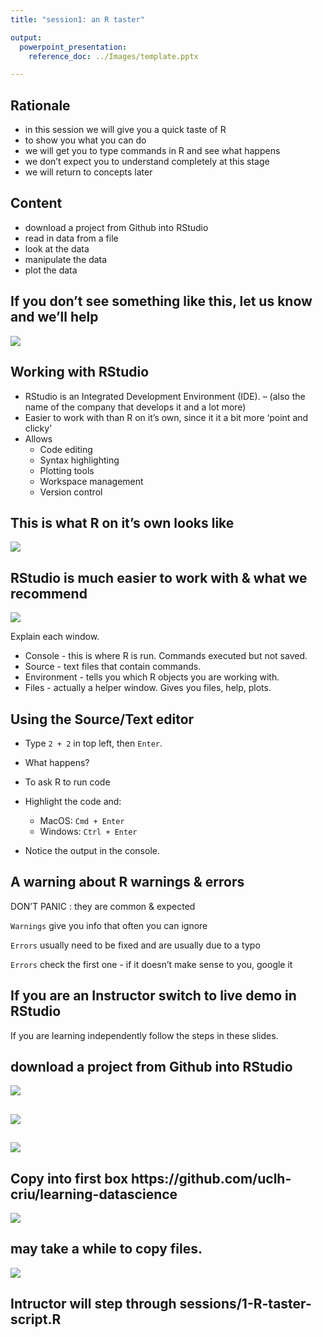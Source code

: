 ```yaml
---
title: "session1: an R taster"

output: 
  powerpoint_presentation:
    reference_doc: ../Images/template.pptx

---
```



## Rationale

- in this session we will give you a quick taste of R 
- to show you what you can do
- we will get you to type commands in R and see what happens
- we don't expect you to understand completely at this stage
- we will return to concepts later


## Content

- download a project from Github into RStudio
- read in data from a file
- look at the data
- manipulate the data
- plot the data

## If you don't see something like this, let us know and we'll help

![](../Images/RStudioServer.png)

## Working with RStudio 

- RStudio is an Integrated Development Environment (IDE).
-- (also the name of the company that develops it and a lot more)
- Easier to work with than R on it's own, since it it a bit more 'point and clicky'
- Allows
    - Code editing
    - Syntax highlighting
    - Plotting tools
    - Workspace management
    - Version control

## This is what R on it's own looks like

![](../Images/RConsole.png)


## RStudio is much easier to work with & what we recommend

![](../Images/RStudioHighlightWindows.png)

::: notes
Explain each window.

- Console - this is where R is run. Commands executed but not saved.
- Source - text files that contain commands.
- Environment - tells you which R objects you are working with.
- Files - actually a helper window. Gives you files, help, plots.
:::

## Using the Source/Text editor

- Type `2 + 2` in top left, then `Enter`.
- What happens?
- To ask R to run code

- Highlight the code and:
    - MacOS: `Cmd + Enter`
    - Windows: `Ctrl + Enter`

- Notice the output in the console.


## A warning about R warnings & errors

DON'T PANIC : they are common & expected

`Warnings` give you info that often you can ignore

`Errors` usually need to be fixed and are usually due to a typo

`Errors` check the first one - if it doesn't make sense to you, google it


## If you are an Instructor switch to live demo in RStudio 

If you are learning independently follow the steps in these slides.

## download a project from Github into RStudio

![](../Images/00-01-new-project.png)

##

![](../Images/00-02-from-version-control.png)

## 

![](../Images/00-03-from-git.png)

## Copy into first box **https://github.com/uclh-criu/learning-datascience**
![](../Images/00-04-git-url.png)

## may take a while to copy files.

![](../Images/00-05-clone-progress.png)

## Intructor will step through sessions/1-R-taster-script.R



